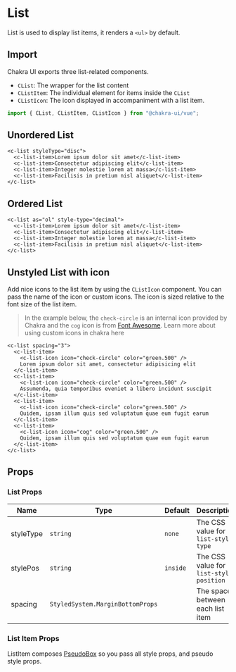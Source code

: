 
<SEO
  title="List"
  description="List is used to display list items"
/>

# List

List is used to display list items, it renders a `<ul>` by default.

## Import

Chakra UI exports three list-related components.

- `CList`: The wrapper for the list content
- `CListItem`: The individual element for items inside the `CList`
- `CListIcon`: The icon displayed in accompaniment with a list item.

```js
import { CList, CListItem, CListIcon } from "@chakra-ui/vue";
```

## Unordered List

```vue live=true
<c-list styleType="disc">
  <c-list-item>Lorem ipsum dolor sit amet</c-list-item>
  <c-list-item>Consectetur adipiscing elit</c-list-item>
  <c-list-item>Integer molestie lorem at massa</c-list-item>
  <c-list-item>Facilisis in pretium nisl aliquet</c-list-item>
</c-list>
```

## Ordered List

```vue live=true
<c-list as="ol" style-type="decimal">
  <c-list-item>Lorem ipsum dolor sit amet</c-list-item>
  <c-list-item>Consectetur adipiscing elit</c-list-item>
  <c-list-item>Integer molestie lorem at massa</c-list-item>
  <c-list-item>Facilisis in pretium nisl aliquet</c-list-item>
</c-list>
```

## Unstyled List with icon

Add nice icons to the list item by using the `CListIcon` component. You can pass
the name of the icon or custom icons. The icon is sized relative to the font
size of the list item.

> In the example below, the `check-circle` is an internal icon provided by Chakra and the `cog` icon is from [Font Awesome](https://fontawesome). Learn more about using custom icons in chakra <nuxt-link to="/icon">here</nuxt-link>

```vue live=true
<c-list spacing="3">
  <c-list-item>
    <c-list-icon icon="check-circle" color="green.500" />
    Lorem ipsum dolor sit amet, consectetur adipisicing elit
  </c-list-item>
  <c-list-item>
    <c-list-icon icon="check-circle" color="green.500" />
    Assumenda, quia temporibus eveniet a libero incidunt suscipit
  </c-list-item>
  <c-list-item>
    <c-list-icon icon="check-circle" color="green.500" />
    Quidem, ipsam illum quis sed voluptatum quae eum fugit earum
  </c-list-item>
  <c-list-item>
    <c-list-icon icon="cog" color="green.500" />
    Quidem, ipsam illum quis sed voluptatum quae eum fugit earum
  </c-list-item>
</c-list>
```

## Props

### List Props

| Name      | Type                             | Default  | Description                             |
| --------- | -------------------------------- | -------- | --------------------------------------- |
| styleType | `string`                         | `none`   | The CSS value for `list-style-type`     |
| stylePos  | `string`                         | `inside` | The CSS value for `list-style-position` |
| spacing   | `StyledSystem.MarginBottomProps` |          | The space between each list item        |

### List Item Props

ListItem composes [PseudoBox](/pseudobox) so you pass all style props, and
pseudo style props.
